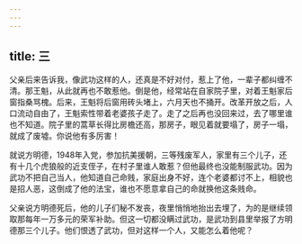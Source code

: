 ```yaml
---
---
---
```

title: 三
---





父亲后来告诉我，像武功这样的人，还真是不好对付，惹上了他，一辈子都纠缠不清。那王魁，从此就再也不敢惹他。倒是他，经常站在自家院子里，对着王魁家后窗指桑骂槐。后来，王魁将后窗用砖头堵上，六月天也不捅开。改革开放之后，人口流动自由了，王魁索性带着老婆孩子走了。走了之后再也没回来过，去了哪里谁也不知道。院子里的蒿草长得比房檐还高，那房子，眼见着就要塌了，房子一塌，就成了废墟。你说他有多厉害！

就说方明德，1948年入党，参加抗美援朝，三等残废军人，家里有三个儿子，还有十几个虎狼般的近支侄子，在村子里谁人敢惹？但他最终也没能制服武功。因为武功不把自己当人，他知道自己命贱，家庭出身不好，连个老婆都讨不上，相貌也是招人恶，这倒成了他的法宝，谁也不愿意拿自己的命就换他这条贱命。

父亲说方明德死后，他的儿子们秘不发丧，夜里悄悄地抬出去埋了，为的是继续领取那每年一万多元的荣军补助。但这一切都没瞒过武功，是武功到县里举报了方明德那三个儿子。他们恨透了武功，但对这样一个人，又能怎么着他呢？